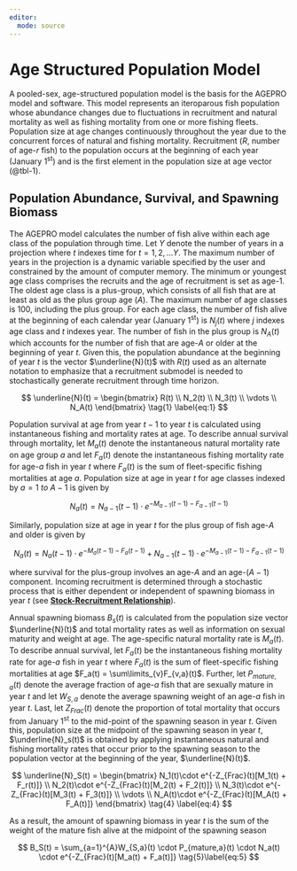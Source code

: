 ```yaml
---
editor: 
  mode: source
---
```


# Age Structured Population Model {.unnumbered}

A pooled-sex, age-structured population model is the basis for the AGEPRO model and software. This model represents an iteroparous fish population whose abundance changes due to fluctuations in recruitment and natural mortality as well as fishing mortality from one or more fishing fleets. Population size at age changes continuously throughout the year due to the concurrent forces of natural and fishing mortality. Recruitment ($R$, number of age-$r$ fish) to the population occurs at the beginning of each year (January 1^st^) and is the first element in the population size at age vector (@tbl-1).

## Population Abundance, Survival, and Spawning Biomass

The AGEPRO model calculates the number of fish alive within each age class of the population through time. Let $Y$ denote the number of years in a projection where $t$ indexes time for $t = 1,2,...Y$. The maximum number of years in the projection is a dynamic variable specified by the user and constrained by the amount of computer memory. The minimum or youngest age class comprises the recruits and the age of recruitment is set as age-1. The oldest age class is a plus-group, which consists of all fish that are at least as old as the plus group age ($A$). The maximum number of age classes is 100, including the plus group. For each age class, the number of fish alive at the beginning of each calendar year (January 1^st^) is $N_j(t)$ where $j$ indexes age class and $t$ indexes year. The number of fish in the plus group is $N_A(t)$ which accounts for the number of fish that are age-$A$ or older at the beginning of year $t$. Given this, the population abundance at the beginning of year $t$ is the vector $\underline{N}(t)$ with $R(t)$ used as an alternate notation to emphasize that a recruitment submodel is needed to stochastically generate recruitment through time horizon.

$$ 
\underline{N}(t) = \begin{bmatrix}
                   R(t) \\
                   N_2(t) \\
                   N_3(t) \\
                   \vdots \\
                   N_A(t)
                   \end{bmatrix} 
                   \tag{1}
                   \label{eq:1}
$$ 

Population survival at age from year $t−1$ to year $t$ is calculated using instantaneous fishing and mortality rates at age. To describe annual survival through mortality, let $M_a(t)$ denote the instantaneous natural mortality rate on age group $a$ and let $F_a(t)$ denote the instantaneous fishing mortality rate for age-$a$ fish in year $t$ where $F_a(t)$ is the sum of fleet-specific fishing mortalities at age $a$. Population size at age in year $t$ for age classes indexed by $a = 1\ to\ A-1$ is given by

$$
N_a(t) = N_{a-1}(t-1)\cdot{e^{-M_{a-1}(t-1)-F_{a-1}(t-1)}}
\tag{2}\label{eq:2}
$$

Similarly, population size at age in year $t$ for the plus group of fish age-$A$ and older is given by

$$
N_a(t) = N_{a}(t-1)\cdot{e^{-M_{a}(t-1)-F_{a}(t-1)}} + N_{a-1}(t-1)\cdot{e^{-M_{a-1}(t-1)-F_{a-1}(t-1)}}
\tag{3}\label{eq:3}
$$ 

where survival for the plus-group involves an age-$A$ and an age-($A-1$) component. Incoming recruitment is determined through a stochastic process that is either dependent or independent of spawning biomass in year $t$ (see [**Stock-Recruitment Relationship**](06_stock-recruit-relationship.html)).

Annual spawning biomass $B_s(t)$ is calculated from the population size vector $\underline{N}(t)$ and total mortality rates as well as information on sexual maturity and weight at age. The age-specific natural mortality rate is $M_a(t)$. To describe annual survival, let $F_a(t)$ be the instantaneous fishing mortality rate for age-$a$ fish in year $t$ where $F_a(t)$ is the sum of fleet-specific fishing mortalities at age $F_a(t) = \sum\limits_{v}F_{v,a}(t)$. Further, let $P_{mature,a}(t)$ denote the average fraction of age-$a$ fish that are sexually mature in year $t$ and let $W_{S,a}$ denote the average spawning weight of an age-$a$ fish in year $t$. Last, let $Z_{Frac}(t)$ denote the proportion of total mortality that occurs from January 1^st^ to the mid-point of the spawning season in year $t$. Given this, population size at the midpoint of the spawning season in year $t$, $\underline{N}_s(t)$ is obtained by applying instantaneous natural and fishing mortality rates that occur prior to the spawning season to the population vector at the beginning of the year, $\underline{N}(t)$.

$$
\underline{N}_S(t) = \begin{bmatrix}
                      N_1(t)\cdot e^{-Z_{Frac}(t)[M_1(t) + F_r(t)]} \\
                      N_2(t)\cdot e^{-Z_{Frac}(t)[M_2(t) + F_2(t)]} \\
                      N_3(t)\cdot e^{-Z_{Frac}(t)[M_3(t) + F_3(t)]} \\
                      \vdots \\
                      N_A(t)\cdot e^{-Z_{Frac}(t)[M_A(t) + F_A(t)]}
                      \end{bmatrix}
                      \tag{4}
                      \label{eq:4}
$$

As a result, the amount of spawning biomass in year $t$ is the sum of the weight of the mature fish alive at the midpoint of the spawning season

$$
B_S(t) = \sum_{a=1}^{A}W_{S,a}(t) \cdot P_{mature,a}(t) \cdot N_a(t) \cdot e^{-Z_{Frac}(t)[M_a(t) + F_a(t)]} \tag{5}\label{eq:5}
$$ 

